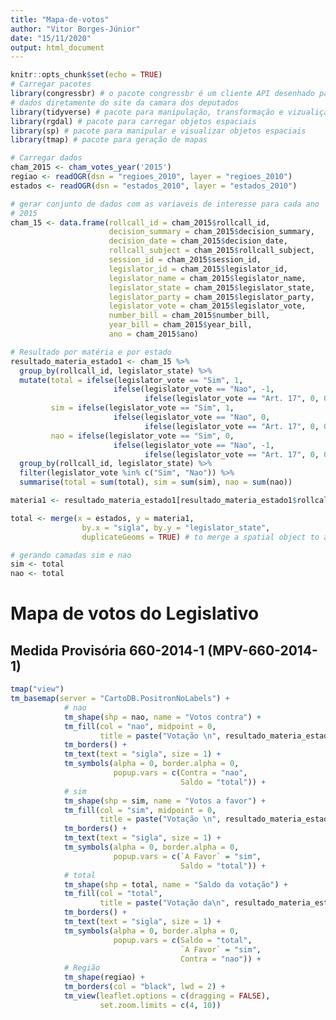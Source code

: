 ```yaml
---
title: "Mapa-de-votos"
author: "Vitor Borges-Júnior"
date: "15/11/2020"
output: html_document
---
```


```r
knitr::opts_chunk$set(echo = TRUE)
# Carregar pacotes
library(congressbr) # o pacote congressbr é um cliente API desenhado para baixar os
# dados diretamente do site da camara dos deputados 
library(tidyverse) # pacote para manipulação, transformação e vizualição dos dados
library(rgdal) # pacote para carregar objetos espaciais
library(sp) # pacote para manipular e visualizar objetos espaciais
library(tmap) # pacote para geração de mapas

# Carregar dados
cham_2015 <- cham_votes_year('2015')
regiao <- readOGR(dsn = "regioes_2010", layer = "regioes_2010")
estados <- readOGR(dsn = "estados_2010", layer = "estados_2010")

# gerar conjunto de dados com as variaveis de interesse para cada ano
# 2015
cham_15 <- data.frame(rollcall_id = cham_2015$rollcall_id,
                      decision_summary = cham_2015$decision_summary,
                      decision_date = cham_2015$decision_date,
                      rollcall_subject = cham_2015$rollcall_subject,
                      session_id = cham_2015$session_id,
                      legislator_id = cham_2015$legislator_id,
                      legislator_name = cham_2015$legislator_name,
                      legislator_state = cham_2015$legislator_state,
                      legislator_party = cham_2015$legislator_party,
                      legislator_vote = cham_2015$legislator_vote,
                      number_bill = cham_2015$number_bill,
                      year_bill = cham_2015$year_bill,
                      ano = cham_2015$ano)

# Resultado por matéria e por estado
resultado_materia_estado1 <- cham_15 %>% 
  group_by(rollcall_id, legislator_state) %>% 
  mutate(total = ifelse(legislator_vote == "Sim", 1, 
                       ifelse(legislator_vote == "Nao", -1, 
                              ifelse(legislator_vote == "Art. 17", 0, 0))),
         sim = ifelse(legislator_vote == "Sim", 1, 
                       ifelse(legislator_vote == "Nao", 0, 
                              ifelse(legislator_vote == "Art. 17", 0, 0))),
         nao = ifelse(legislator_vote == "Sim", 0, 
                       ifelse(legislator_vote == "Nao", -1, 
                              ifelse(legislator_vote == "Art. 17", 0, 0)))) %>% 
  group_by(rollcall_id, legislator_state) %>% 
  filter(legislator_vote %in% c("Sim", "Nao")) %>% 
  summarise(total = sum(total), sim = sum(sim), nao = sum(nao))

materia1 <- resultado_materia_estado1[resultado_materia_estado1$rollcall_id == resultado_materia_estado1$rollcall_id[1], ]

total <- merge(x = estados, y = materia1,
                by.x = "sigla", by.y = "legislator_state", 
                duplicateGeoms = TRUE) # to merge a spatial object to a data frame

# gerando camadas sim e nao
sim <- total
nao <- total

```

# Mapa de votos do Legislativo
## Medida Provisória 660-2014-1 (MPV-660-2014-1)

```r
tmap("view")
tm_basemap(server = "CartoDB.PositronNoLabels") +
            # nao
            tm_shape(shp = nao, name = "Votos contra") +
            tm_fill(col = "nao", midpoint = 0,
                    title = paste("Votação \n", resultado_materia_estado1$rollcall_id[1])) +
            tm_borders() +
            tm_text(text = "sigla", size = 1) +
            tm_symbols(alpha = 0, border.alpha = 0,
                       popup.vars = c(Contra = "nao",
                                      Saldo = "total")) +
            # sim
            tm_shape(shp = sim, name = "Votos a favor") +
            tm_fill(col = "sim", midpoint = 0,
                    title = paste("Votação \n", resultado_materia_estado1$rollcall_id[1])) +
            tm_borders() +
            tm_text(text = "sigla", size = 1) +
            tm_symbols(alpha = 0, border.alpha = 0,
                       popup.vars = c(`A Favor` = "sim",
                                      Saldo = "total")) +
            # total
            tm_shape(shp = total, name = "Saldo da votação") +
            tm_fill(col = "total", 
                    title = paste("Votação da\n", resultado_materia_estado1$rollcall_id[1])) +
            tm_borders() +
            tm_text(text = "sigla", size = 1) +
            tm_symbols(alpha = 0, border.alpha = 0,
                       popup.vars = c(Saldo = "total", 
                                      `A Favor` = "sim",
                                      Contra = "nao")) +
            # Região
            tm_shape(regiao) +
            tm_borders(col = "black", lwd = 2) +
            tm_view(leaflet.options = c(dragging = FALSE), 
                    set.zoom.limits = c(4, 10))
```

